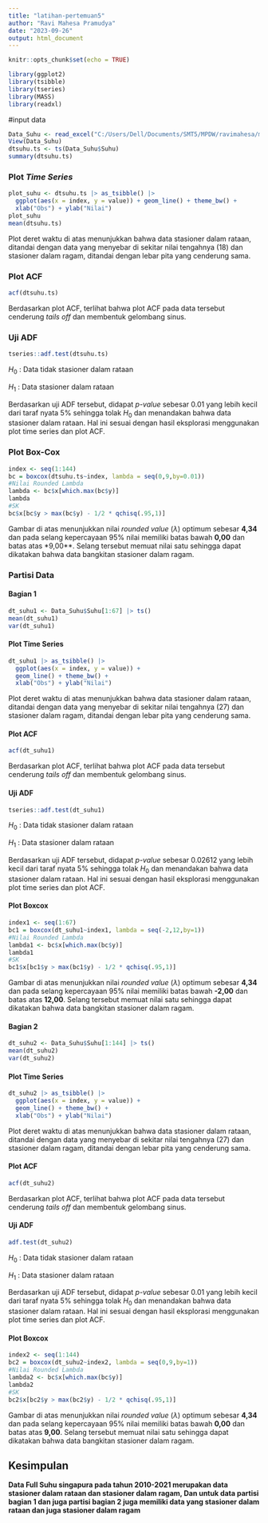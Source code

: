 ---
title: "latihan-pertemuan5"
author: "Ravi Mahesa Pramudya"
date: "2023-09-26"
output: html_document
---

```{r setup, include=FALSE}
knitr::opts_chunk$set(echo = TRUE)
```

```{r}
library(ggplot2)
library(tsibble)
library(tseries)
library(MASS)
library(readxl)
```

#input data

```{r}
Data_Suhu <- read_excel("C:/Users/Dell/Documents/SMT5/MPDW/ravimahesa/mpdw/Data Suhu Singapura 2010-2021.xlsx")
View(Data_Suhu)
dtsuhu.ts <- ts(Data_Suhu$Suhu)
summary(dtsuhu.ts)
```

### Plot *Time Series*

```{r}
plot_suhu <- dtsuhu.ts |> as_tsibble() |> 
  ggplot(aes(x = index, y = value)) + geom_line() + theme_bw() +
  xlab("Obs") + ylab("Nilai")
plot_suhu
mean(dtsuhu.ts)
```

Plot deret waktu di atas menunjukkan bahwa data stasioner dalam rataan, ditandai dengan data yang menyebar di sekitar nilai tengahnya (18) dan stasioner dalam ragam, ditandai dengan lebar pita yang cenderung sama.

### Plot ACF

```{r}
acf(dtsuhu.ts)
```

Berdasarkan plot ACF, terlihat bahwa plot ACF pada data tersebut cenderung *tails off* dan membentuk gelombang sinus.

### Uji ADF

```{r}
tseries::adf.test(dtsuhu.ts)
```

$H_0$ : Data tidak stasioner dalam rataan

$H_1$ : Data stasioner dalam rataan

Berdasarkan uji ADF tersebut, didapat *p-value* sebesar 0.01 yang lebih kecil dari taraf nyata 5% sehingga tolak $H_0$ dan menandakan bahwa data stasioner dalam rataan. Hal ini sesuai dengan hasil eksplorasi menggunakan plot time series dan plot ACF.

### Plot Box-Cox

```{r}
index <- seq(1:144)
bc = boxcox(dtsuhu.ts~index, lambda = seq(0,9,by=0.01))
#Nilai Rounded Lambda
lambda <- bc$x[which.max(bc$y)]
lambda
#SK
bc$x[bc$y > max(bc$y) - 1/2 * qchisq(.95,1)]
```

Gambar di atas menunjukkan nilai *rounded value* ($\lambda$) optimum sebesar **4,34** dan pada selang kepercayaan 95% nilai memiliki batas bawah **0,00** dan batas atas \*9,00\*\*. Selang tersebut memuat nilai satu sehingga dapat dikatakan bahwa data bangkitan stasioner dalam ragam.

### Partisi Data

#### Bagian 1

```{r}
dt_suhu1 <- Data_Suhu$Suhu[1:67] |> ts()
mean(dt_suhu1)
var(dt_suhu1)
```

#### Plot Time Series

```{r}
dt_suhu1 |> as_tsibble() |> 
  ggplot(aes(x = index, y = value)) +
  geom_line() + theme_bw() +
  xlab("Obs") + ylab("Nilai")
```

Plot deret waktu di atas menunjukkan bahwa data stasioner dalam rataan, ditandai dengan data yang menyebar di sekitar nilai tengahnya (27) dan stasioner dalam ragam, ditandai dengan lebar pita yang cenderung sama.

#### Plot ACF

```{r}
acf(dt_suhu1)
```

Berdasarkan plot ACF, terlihat bahwa plot ACF pada data tersebut cenderung *tails off* dan membentuk gelombang sinus.

#### Uji ADF

```{r}
tseries::adf.test(dt_suhu1)
```

$H_0$ : Data tidak stasioner dalam rataan

$H_1$ : Data stasioner dalam rataan

Berdasarkan uji ADF tersebut, didapat *p-value* sebesar 0.02612 yang lebih kecil dari taraf nyata 5% sehingga tolak $H_0$ dan menandakan bahwa data stasioner dalam rataan. Hal ini sesuai dengan hasil eksplorasi menggunakan plot time series dan plot ACF.

#### Plot Boxcox

```{r}
index1 <- seq(1:67)
bc1 = boxcox(dt_suhu1~index1, lambda = seq(-2,12,by=1))
#Nilai Rounded Lambda
lambda1 <- bc$x[which.max(bc$y)]
lambda1
#SK
bc1$x[bc1$y > max(bc1$y) - 1/2 * qchisq(.95,1)]
```

Gambar di atas menunjukkan nilai *rounded value* ($\lambda$) optimum sebesar **4,34** dan pada selang kepercayaan 95% nilai memiliki batas bawah **-2,00** dan batas atas **12,00**. Selang tersebut memuat nilai satu sehingga dapat dikatakan bahwa data bangkitan stasioner dalam ragam.

#### Bagian 2

```{r}
dt_suhu2 <- Data_Suhu$Suhu[1:144] |> ts()
mean(dt_suhu2)
var(dt_suhu2)
```

#### Plot Time Series

```{r}
dt_suhu2 |> as_tsibble() |> 
  ggplot(aes(x = index, y = value)) +
  geom_line() + theme_bw() +
  xlab("Obs") + ylab("Nilai")
```

Plot deret waktu di atas menunjukkan bahwa data stasioner dalam rataan, ditandai dengan data yang menyebar di sekitar nilai tengahnya (27) dan stasioner dalam ragam, ditandai dengan lebar pita yang cenderung sama.

#### Plot ACF

```{r}
acf(dt_suhu2)
```

Berdasarkan plot ACF, terlihat bahwa plot ACF pada data tersebut cenderung *tails off* dan membentuk gelombang sinus.

#### Uji ADF

```{r}
adf.test(dt_suhu2)
```

$H_0$ : Data tidak stasioner dalam rataan

$H_1$ : Data stasioner dalam rataan

Berdasarkan uji ADF tersebut, didapat *p-value* sebesar 0.01 yang lebih kecil dari taraf nyata 5% sehingga tolak $H_0$ dan menandakan bahwa data stasioner dalam rataan. Hal ini sesuai dengan hasil eksplorasi menggunakan plot time series dan plot ACF.

#### Plot Boxcox

```{r}
index2 <- seq(1:144)
bc2 = boxcox(dt_suhu2~index2, lambda = seq(0,9,by=1))
#Nilai Rounded Lambda
lambda2 <- bc$x[which.max(bc$y)]
lambda2
#SK
bc2$x[bc2$y > max(bc2$y) - 1/2 * qchisq(.95,1)]
```

Gambar di atas menunjukkan nilai *rounded value* ($\lambda$) optimum sebesar **4,34** dan pada selang kepercayaan 95% nilai memiliki batas bawah **0,00** dan batas atas **9,00**. Selang tersebut memuat nilai satu sehingga dapat dikatakan bahwa data bangkitan stasioner dalam ragam.

## Kesimpulan

**Data Full Suhu singapura pada tahun 2010-2021 merupakan data stasioner dalam rataan dan stasioner dalam ragam, Dan untuk data partisi bagian 1 dan juga partisi bagian 2 juga memiliki data yang stasioner dalam rataan dan juga stasioner dalam ragam**
